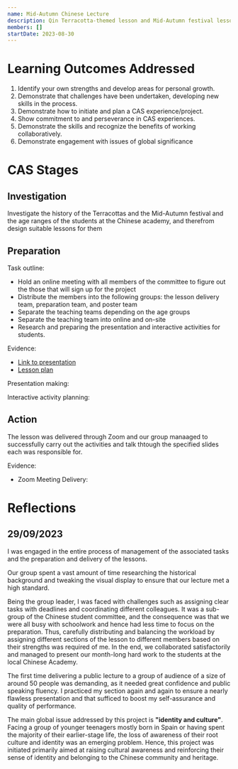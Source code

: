 ```yaml
---
name: Mid-Autumn Chinese Lecture
description: Qin Terracotta-themed lesson and Mid-Autumn festival lesson at the local Chinese academy. Special event to celebrate the 50th anniversary of the establishment of diplomatic relations between China and Spain - "When Mid-Autumn Festival meets Qin Culture" workshop.
members: []
startDate: 2023-08-30
---
```


# Learning Outcomes Addressed

1. Identify your own strengths and develop areas for personal growth.
2. Demonstrate that challenges have been undertaken, developing new skills in the process.
3. Demonstrate how to initiate and plan a CAS experience/project.
4. Show commitment to and perseverance in CAS experiences.
5. Demonstrate the skills and recognize the benefits of working collaboratively.
6. Demonstrate engagement with issues of global significance

<CASStrandsHours creativityHours={20} activityHours={0} serviceHours={2} />

# CAS Stages

## Investigation

Investigate the history of the Terracottas and the Mid-Autumn festival and the age ranges of the students at the Chinese academy, and therefrom design suitable lessons for them

## Preparation

Task outline:

- Hold an online meeting with all members of the committee to figure out the those that will sign up for the project
- Distribute the members into the following groups: the lesson delivery team, preparation team, and poster team
- Separate the teaching teams depending on the age groups
- Separate the teaching team into online and on-site
- Research and preparing the presentation and interactive activities for students.

Evidence:

- [Link to presentation](https://docs.google.com/presentation/d/13jQKLHLQcGHQaWJgNHj4-Jx1FCW8U-5JNB13XWi4aFw/edit?usp=share_link)
- [Lesson plan](https://drive.google.com/file/d/1jbUaP-Onv8x_FVXIqE1Hp-i1Cl9mfWUn/view?usp=share_link)

Presentation making:

<SizedImage
  alt="prep"
  width="588"
  height="382"
  src="https://raw.githubusercontent.com/timthedev07/my-website/dev/assets/cas-evidence/mid-autumn/ppt-making-1.png"
/>

<SizedImage
  alt="prep"
  width="588"
  height="382"
  src="https://raw.githubusercontent.com/timthedev07/my-website/dev/assets/cas-evidence/mid-autumn/ppt-making-2.png"
/>

Interactive activity planning:

<SizedImage
  alt="prep"
  width="588"
  height="382"
  src="https://raw.githubusercontent.com/timthedev07/my-website/dev/assets/cas-evidence/mid-autumn/activity-plan.png"
/>

## Action

The lesson was delivered through Zoom and our group manaaged to successfully carry out the activities and talk thtough the specified slides each was responsible for.

Evidence:

- Zoom Meeting Delivery:

<SizedImage
  alt="prep"
  width="588"
  height="382"
  src="https://raw.githubusercontent.com/timthedev07/my-website/dev/assets/cas-evidence/mid-autumn/delivery.png"
/>

# Reflections

## 29/09/2023

I was engaged in the entire process of management of the associated tasks and the preparation and delivery of the lessons.

Our group spent a vast amount of time researching the historical background and tweaking the visual display to ensure that our lecture met a high standard.

Being the group leader, I was faced with challenges such as assigning clear tasks with deadlines and coordinating different colleagues. It was a sub-group of the Chinese student committee, and the consequence was that we were all busy with schoolwork and hence had less time to focus on the preparation. Thus, carefully distributing and balancing the workload by assigning different sections of the lesson to different members based on their strengths was required of me. In the end, we collaborated satisfactorily and managed to present our month-long hard work to the students at the local Chinese Academy.

The first time delivering a public lecture to a group of audience of a size of around 50 people was demanding, as it needed great confidence and public speaking fluency. I practiced my section again and again to ensure a nearly flawless presentation and that sufficed to boost my self-assurance and quality of performance.

The main global issue addressed by this project is **"identity and culture"**. Facing a group of younger teenagers mostly born in Spain or having spent the majority of their earlier-stage life, the loss of awareness of their root culture and identity was an emerging problem. Hence, this project was initiated primarily aimed at raising cultural awareness and reinforcing their sense of identity and belonging to the Chinese community and heritage.
